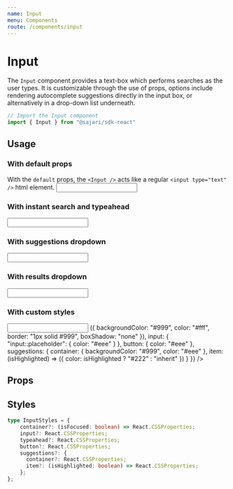 ```yaml
---
name: Input
menu: Components
route: /components/input
---
```



# Input

The `Input` component provides a text-box which performs searches as the user types.
It is customizable through the use of props, options include rendering autocomplete
suggestions directly in the input box, or alternatively in
a drop-down list underneath.

```javascript
// Import the Input component
import { Input } from "@sajari/sdk-react"
```

## Usage

### With default props
With the `default` props, the `<Input />` acts like a regular `<input type="text" />` html element.
<Playground>
    <InputWrapper>
        <Input />
    </InputWrapper>
</Playground>

### With instant search and typeahead
<Playground>
    <InputWrapper>
        <Input mode="typeahead" instantSearch />
    </InputWrapper>
</Playground>

### With suggestions dropdown
<Playground>
    <InputWrapper style={{height: 300}}>
        <Input mode="typeahead" dropdownMode="suggestions" />
    </InputWrapper>
</Playground>

### With results dropdown
<Playground>
    <InputWrapper style={{height: 300}}>
        <Input mode="typeahead" dropdownMode="results" instantSearch />
    </InputWrapper>
</Playground>



### With custom styles
<Playground>
    <InputWrapper style={{height: 300}}>
        <Input mode="typeahead" dropdownMode="suggestions" styles={{
            container: () => ({
                backgroundColor: "#999",
                color: "#fff",
                border: "1px solid #999",
                boxShadow: "none"
            }),
            input: {
                "input::placeholder": {
                    color: "#eee"
                }
            },
            button: {
                color: "#eee"
            },
            suggestions: {
                container: {
                    backgroundColor: "#999",
                    color: "#eee"
                },
                item: (isHighlighted) => ({
                    color: isHighlighted ? "#222" : "inherit"
                })
            }
        }} />
    </InputWrapper>
</Playground>


## Props
<PropsTable of={Input} />

## Styles

```typescript
type InputStyles = {
    container?: (isFocused: boolean) => React.CSSProperties;
    input?: React.CSSProperties;
    typeahead?: React.CSSProperties;
    button?: React.CSSProperties;
    suggestions?: {
      container?: React.CSSProperties;
      item?: (isHighlighted: boolean) => React.CSSProperties;
    };
};
```